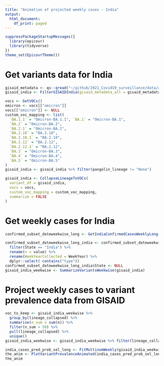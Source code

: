 ```yaml
---
title: "Animation of projected weekly cases - India"
output:
  html_document:
    df_print: paged
---
```





```r
suppressPackageStartupMessages({
  library(epicovr)
  library(tidyverse)
})
theme_set(EpicovrTheme())
```

# Get variants data for India

```r
gisaid_metadata <- qs::qread("~/github/2021_Covid19_surveillance/data/all_metadata/metadata_tsv_2022_05_01.qs")
gisaid_india <- FilterGISAIDIndia(gisaid_metadata_all = gisaid_metadata)

vocs <- GetVOCs()
omicron <- vocs[["omicron"]]
vocs[["omicron"]] <- NULL
custom_voc_mapping <- list(
  `BA.1.1` = "Omicron-BA.1.1", `BA.1` = "Omicron-BA.1",
  `BA.2` = "Omicron-BA.2", 
  `BA.2.1` = "Omicron-BA.2", 
  `BA.2.10` = "BA.2.10",
  `BA.2.10.1` = "BA.2.10",
  `BA.2.12` = "BA.2.12",
  `BA.2.12.1` = "BA.2.12",
  `BA.3` = "Omicron-BA.3",
  `BA.4` = "Omicron-BA.4",
  `BA.5` = "Omicron-BA.5"
)
gisaid_india <- gisaid_india %>% filter(pangolin_lineage != "None")

gisaid_india <- CollapseLineageToVOCs(
  variant_df = gisaid_india,
  vocs = vocs,
  custom_voc_mapping = custom_voc_mapping,
  summarize = FALSE
)
```

# Get weekly cases for India

```r
confirmed_subset_dateweekwise_long <- GetIndiaConfirmedCasesWeeklyLong()

confirmed_subset_dateweekwise_long_india <- confirmed_subset_dateweekwise_long %>%
  filter(State == "India") %>%
  rename(n = value) %>%
  rename(WeekYearCollected = WeekYear) %>%
  dplyr::select(-contains("type"))
confirmed_subset_dateweekwise_long_india$State <- NULL
gisaid_india_weekwise <- SummarizeVariantsWeekwise(gisaid_india)
```


# Project weekly cases to variant prevalence data from GISAID

```r
voc_to_keep <- gisaid_india_weekwise %>%
  group_by(lineage_collapsed) %>%
  summarise(n_sum = sum(n)) %>%
  filter(n_sum > 50) %>%
  pull(lineage_collapsed) %>%
  unique()
gisaid_india_weekwise <- gisaid_india_weekwise %>% filter(lineage_collapsed %in% voc_to_keep)

india_cases_pred_prob_sel_long <- FitMultinomWeekly(gisaid_india_weekwise, confirmed_subset_dateweekwise_long_india)
the_anim <- PlotVariantPrevalenceAnimated(india_cases_pred_prob_sel_long, title = "Estimated cases (weekly average) in India by variant")
the_anim
```
